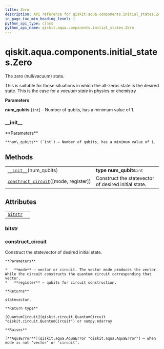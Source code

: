 ```yaml
---
title: Zero
description: API reference for qiskit.aqua.components.initial_states.Zero
in_page_toc_min_heading_level: 1
python_api_type: class
python_api_name: qiskit.aqua.components.initial_states.Zero
---
```


<span id="qiskit-aqua-components-initial-states-zero" />

# qiskit.aqua.components.initial\_states.Zero

<Class id="qiskit.aqua.components.initial_states.Zero" isDedicatedPage={true} github="https://github.com/qiskit-community/qiskit-aqua/tree/stable/0.9/qiskit/aqua/components/initial_states/zero.py" signature="Zero(num_qubits)" modifiers="class">
  The zero (null/vacuum) state.

  This is suitable for those situations in which the all-zeros state is the desired state. This is the case for a *vacuum state* in physics or chemistry

  **Parameters**

  **num\_qubits** (`int`) – Number of qubits, has a minimum value of 1.

  ### \_\_init\_\_

  <Function id="qiskit.aqua.components.initial_states.Zero.__init__" signature="__init__(num_qubits)">
    **Parameters**

    **num\_qubits** (`int`) – Number of qubits, has a minimum value of 1.
  </Function>

  ## Methods

  |                                                                                                                                                                        |                                                     |
  | ---------------------------------------------------------------------------------------------------------------------------------------------------------------------- | --------------------------------------------------- |
  | [`__init__`](#qiskit.aqua.components.initial_states.Zero.__init__ "qiskit.aqua.components.initial_states.Zero.__init__")(num\_qubits)                                  | **type num\_qubits**`int`                           |
  | [`construct_circuit`](#qiskit.aqua.components.initial_states.Zero.construct_circuit "qiskit.aqua.components.initial_states.Zero.construct_circuit")(\[mode, register]) | Construct the statevector of desired initial state. |

  ## Attributes

  |                                                                                                                    |   |
  | ------------------------------------------------------------------------------------------------------------------ | - |
  | [`bitstr`](#qiskit.aqua.components.initial_states.Zero.bitstr "qiskit.aqua.components.initial_states.Zero.bitstr") |   |

  ### bitstr

  <Attribute id="qiskit.aqua.components.initial_states.Zero.bitstr" />

  ### construct\_circuit

  <Function id="qiskit.aqua.components.initial_states.Zero.construct_circuit" signature="construct_circuit(mode='circuit', register=None)">
    Construct the statevector of desired initial state.

    **Parameters**

    *   **mode** – vector or circuit. The vector mode produces the vector. While the circuit constructs the quantum circuit corresponding that vector.
    *   **register** – qubits for circuit construction.

    **Returns**

    statevector.

    **Return type**

    [QuantumCircuit](qiskit.circuit.QuantumCircuit "qiskit.circuit.QuantumCircuit") or numpy.ndarray

    **Raises**

    [**AquaError**](qiskit.aqua.AquaError "qiskit.aqua.AquaError") – when mode is not ‘vector’ or ‘circuit’.
  </Function>
</Class>

